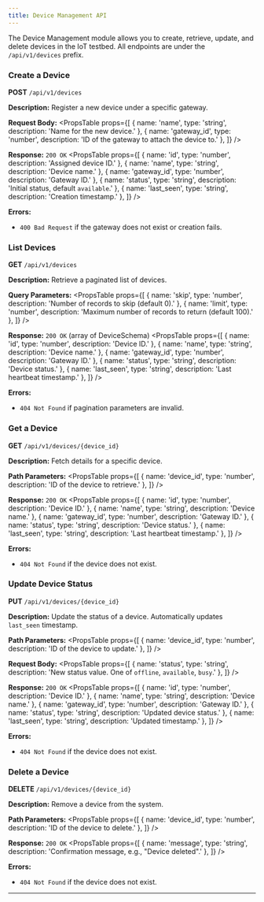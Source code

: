 ```yaml
---
title: Device Management API
---
```



The Device Management module allows you to create, retrieve, update, and delete devices in the IoT testbed. All endpoints are under the `/api/v1/devices` prefix.

### Create a Device

**POST** `/api/v1/devices`

**Description:** Register a new device under a specific gateway.

**Request Body:**
<PropsTable
  props={[
    { name: 'name', type: 'string', description: 'Name for the new device.' },
    { name: 'gateway_id', type: 'number', description: 'ID of the gateway to attach the device to.' },
  ]}
/>

**Response:** `200 OK`
<PropsTable
  props={[
    { name: 'id', type: 'number', description: 'Assigned device ID.' },
    { name: 'name', type: 'string', description: 'Device name.' },
    { name: 'gateway_id', type: 'number', description: 'Gateway ID.' },
    { name: 'status', type: 'string', description: 'Initial status, default `available`.' },
    { name: 'last_seen', type: 'string', description: 'Creation timestamp.' },
  ]}
/>

**Errors:**

- `400 Bad Request` if the gateway does not exist or creation fails.

### List Devices

**GET** `/api/v1/devices`

**Description:** Retrieve a paginated list of devices.

**Query Parameters:**
<PropsTable
  props={[
    { name: 'skip', type: 'number', description: 'Number of records to skip (default 0).' },
    { name: 'limit', type: 'number', description: 'Maximum number of records to return (default 100).' },
  ]}
/>

**Response:** `200 OK` (array of DeviceSchema)
<PropsTable
  props={[
    { name: 'id', type: 'number', description: 'Device ID.' },
    { name: 'name', type: 'string', description: 'Device name.' },
    { name: 'gateway_id', type: 'number', description: 'Gateway ID.' },
    { name: 'status', type: 'string', description: 'Device status.' },
    { name: 'last_seen', type: 'string', description: 'Last heartbeat timestamp.' },
  ]}
/>

**Errors:**

- `404 Not Found` if pagination parameters are invalid.

### Get a Device

**GET** `/api/v1/devices/{device_id}`

**Description:** Fetch details for a specific device.

**Path Parameters:**
<PropsTable
  props={[
    { name: 'device_id', type: 'number', description: 'ID of the device to retrieve.' },
  ]}
/>

**Response:** `200 OK`
<PropsTable
  props={[
    { name: 'id', type: 'number', description: 'Device ID.' },
    { name: 'name', type: 'string', description: 'Device name.' },
    { name: 'gateway_id', type: 'number', description: 'Gateway ID.' },
    { name: 'status', type: 'string', description: 'Device status.' },
    { name: 'last_seen', type: 'string', description: 'Last heartbeat timestamp.' },
  ]}
/>

**Errors:**

- `404 Not Found` if the device does not exist.

### Update Device Status

**PUT** `/api/v1/devices/{device_id}`

**Description:** Update the status of a device. Automatically updates `last_seen` timestamp.

**Path Parameters:**
<PropsTable
  props={[
    { name: 'device_id', type: 'number', description: 'ID of the device to update.' },
  ]}
/>

**Request Body:**
<PropsTable
  props={[
    { name: 'status', type: 'string', description: 'New status value. One of `offline`, `available`, `busy`.' },
  ]}
/>

**Response:** `200 OK`
<PropsTable
  props={[
    { name: 'id', type: 'number', description: 'Device ID.' },
    { name: 'name', type: 'string', description: 'Device name.' },
    { name: 'gateway_id', type: 'number', description: 'Gateway ID.' },
    { name: 'status', type: 'string', description: 'Updated device status.' },
    { name: 'last_seen', type: 'string', description: 'Updated timestamp.' },
  ]}
/>

**Errors:**

- `404 Not Found` if the device does not exist.

### Delete a Device

**DELETE** `/api/v1/devices/{device_id}`

**Description:** Remove a device from the system.

**Path Parameters:**
<PropsTable
  props={[
    { name: 'device_id', type: 'number', description: 'ID of the device to delete.' },
  ]}
/>

**Response:** `200 OK`
<PropsTable
  props={[
    { name: 'message', type: 'string', description: 'Confirmation message, e.g., "Device deleted".' },
  ]}
/>

**Errors:**

- `404 Not Found` if the device does not exist.

---
